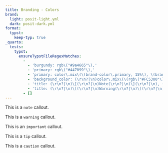 ```yaml
---
title: Branding - Colors
brand:
  light: posit-light.yml
  dark: posit-dark.yml
format:
  typst:
    keep-typ: true
_quarto:
  tests:
    typst:
      ensureTypstFileRegexMatches:
        -
          - 'burgundy: rgb\("#9a4665"\),'
          - 'primary: rgb\("#447099"\),'
          - 'primary: color\.mix\(\(brand-color\.primary, 15%\), \(brand-color\.background, 85%\)\),'
          - 'background_color: (\r\n?|\n)color\.mix\(\(rgb\("#FC5300"\), 15%\), \(brand-color\.background, 85%\)\)'
          - 'title: (\r\n?|\n)\[(\r\n?|\n)Note(\r\n?|\n)\](\r\n?|\n), (\r\n?|\n)background_color: (\r\n?|\n)brand-color-background.primary'
          - 'title: (\r\n?|\n)\[(\r\n?|\n)Warning(\r\n?|\n)\](\r\n?|\n), (\r\n?|\n)background_color: (\r\n?|\n)brand-color-background.warning'
        - []
---
```


::: {.callout-note}
This is a `note` callout.
:::

::: {.callout-warning}
This is a `warning` callout.
:::

::: {.callout-important}
This is an `important` callout.
:::

::: {.callout-tip}
This is a `tip` callout.
:::

::: {.callout-caution}
This is a `caution` callout.
:::

